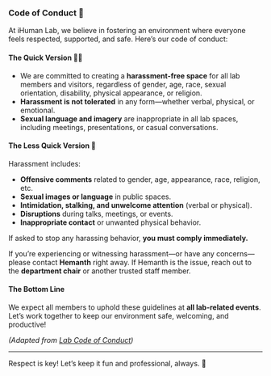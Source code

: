 ### Code of Conduct 🌟 {.unnumbered}

At iHuman Lab, we believe in fostering an environment where everyone feels respected, supported, and safe. Here's our code of conduct:

#### **The Quick Version 🏃‍♂️**

* We are committed to creating a **harassment-free space** for all lab members and visitors, regardless of gender, age, race, sexual orientation, disability, physical appearance, or religion.
* **Harassment is not tolerated** in any form—whether verbal, physical, or emotional.
* **Sexual language and imagery** are inappropriate in all lab spaces, including meetings, presentations, or casual conversations.

#### **The Less Quick Version 🧐**

Harassment includes:

* **Offensive comments** related to gender, age, appearance, race, religion, etc.
* **Sexual images or language** in public spaces.
* **Intimidation, stalking, and unwelcome attention** (verbal or physical).
* **Disruptions** during talks, meetings, or events.
* **Inappropriate contact** or unwanted physical behavior.

If asked to stop any harassing behavior, **you must comply immediately.**

If you're experiencing or witnessing harassment—or have any concerns—please contact **Hemanth** right away. If Hemanth is the issue, reach out to the **department chair** or another trusted staff member.

#### **The Bottom Line**

We expect all members to uphold these guidelines at **all lab-related events**. Let’s work together to keep our environment safe, welcoming, and productive!

*(Adapted from [Lab Code of Conduct](http://ivory.idyll.org/lab/coc.html))*

---

Respect is key! Let’s keep it fun and professional, always. 🚀

